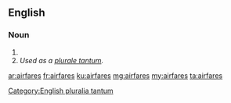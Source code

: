 ==English==

===Noun===
{{head|en}}

# {{plural of|airfare}}
# ''Used as a [[Appendix:Glossary#plurale tantum|plurale tantum]].''

[[Category:English pluralia tantum]]

[[ar:airfares]]
[[fr:airfares]]
[[ku:airfares]]
[[mg:airfares]]
[[my:airfares]]
[[ta:airfares]]